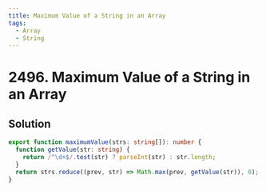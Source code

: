 ```yaml
---
title: Maximum Value of a String in an Array
tags:
  - Array
  - String
---
```


# 2496. Maximum Value of a String in an Array

<Badges>
  <LevelBadge level="easy" />
  <TopicBadge name="Array" slug="array" />
  <TopicBadge name="String" slug="string" />
</Badges>

## Solution

```typescript filename="solution.ts" copy
export function maximumValue(strs: string[]): number {
  function getValue(str: string) {
    return /^\d+$/.test(str) ? parseInt(str) : str.length;
  }
  return strs.reduce((prev, str) => Math.max(prev, getValue(str)), 0);
}
```

<ProblemLink
  codingSite="leetcode"
  href="https://leetcode.com/problems/maximum-value-of-a-string-in-an-array"
  title="Maximum Value of a String in an Array"
/>
